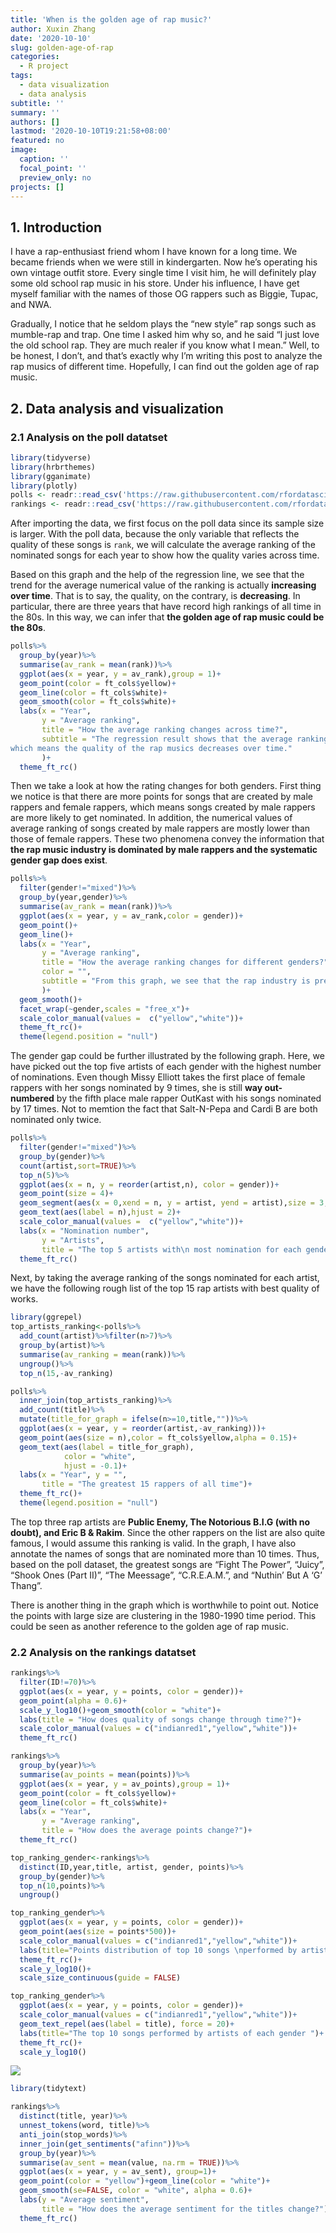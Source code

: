 ```yaml
---
title: 'When is the golden age of rap music?'
author: Xuxin Zhang
date: '2020-10-10'
slug: golden-age-of-rap
categories:
  - R project
tags:
  - data visualization
  - data analysis
subtitle: ''
summary: ''
authors: []
lastmod: '2020-10-10T19:21:58+08:00'
featured: no
image:
  caption: ''
  focal_point: ''
  preview_only: no
projects: []
---
```

## 1. Introduction
I have a rap-enthusiast friend whom I have known for a long time. We became friends when we were still in kindergarten. Now he's operating his own vintage outfit store. Every single time I visit him, he will definitely play some old school rap music in his store. Under his influence, I have get myself familiar with the names of those OG rappers such as Biggie, Tupac, and NWA. 

Gradually, I notice that he seldom plays the "new style" rap songs such as mumble-rap and trap. One time I asked him why so, and he said "I just love the old school rap. They are much realer if you know what I mean." Well, to be honest, I don't, and that's exactly why I'm writing this post to analyze the rap musics of different time. Hopefully, I can find out the golden age of rap music.

## 2. Data analysis and visualization

### 2.1 Analysis on the poll datatset

```r
library(tidyverse)
library(hrbrthemes)
library(gganimate)
library(plotly)
polls <- readr::read_csv('https://raw.githubusercontent.com/rfordatascience/tidytuesday/master/data/2020/2020-04-14/polls.csv')
rankings <- readr::read_csv('https://raw.githubusercontent.com/rfordatascience/tidytuesday/master/data/2020/2020-04-14/rankings.csv')
```

After importing the data, we first focus on the poll data since its sample size is larger. With the poll data, because the only variable that reflects the quality of these songs is `rank`, we will calculate the average ranking of the nominated songs for each year to show how the quality varies across time. 

Based on this graph and the help of the regression line, we see that the trend for the average numerical value of the ranking is actually **increasing over time**. That is to say, the quality, on the contrary, is **decreasing**. In particular, there are three years that have record high rankings of all time in the 80s. In this way, we can infer that **the golden age of rap music could be the 80s**.  
```r
polls%>%
  group_by(year)%>%
  summarise(av_rank = mean(rank))%>%
  ggplot(aes(x = year, y = av_rank),group = 1)+
  geom_point(color = ft_cols$yellow)+
  geom_line(color = ft_cols$white)+
  geom_smooth(color = ft_cols$white)+
  labs(x = "Year",
       y = "Average ranking",
       title = "How the average ranking changes across time?",
       subtitle = "The regression result shows that the average ranking is increasing,
which means the quality of the rap musics decreases over time."
       )+ 
  theme_ft_rc()
```

Then we take a look at how the rating changes for both genders. First thing we notice is that there are more points for songs that are created by male rappers and female rappers, which means songs created by male rappers are more likely to get nominated. In addition, the numerical values of average ranking of songs created by male rappers are mostly lower than those of female rappers. These two phenomena convey the information that **the rap music industry is dominated by male rappers and the systematic gender gap does exist**. 

```r
polls%>%
  filter(gender!="mixed")%>%
  group_by(year,gender)%>%
  summarise(av_rank = mean(rank))%>%
  ggplot(aes(x = year, y = av_rank,color = gender))+
  geom_point()+
  geom_line()+
  labs(x = "Year",
       y = "Average ranking",
       title = "How the average ranking changes for different genders?",
       color = "",
       subtitle = "From this graph, we see that the rap industry is predominatedly occupied by male rappers."
       )+
  geom_smooth()+
  facet_wrap(~gender,scales = "free_x")+
  scale_color_manual(values =  c("yellow","white"))+ 
  theme_ft_rc()+
  theme(legend.position = "null")
```

The gender gap could be further illustrated by the following graph. Here, we have picked out the top five artists of each gender with the highest number of nominations. Even though Missy Elliott takes the first place of female rappers with her songs nominated by 9 times,  she is still **way out-numbered** by the fifth place male rapper OutKast with his songs nominated by 17 times. Not to memtion the fact that Salt-N-Pepa and Cardi B are both nominated only twice. 

```r
polls%>%
  filter(gender!="mixed")%>%
  group_by(gender)%>%
  count(artist,sort=TRUE)%>%
  top_n(5)%>%
  ggplot(aes(x = n, y = reorder(artist,n), color = gender))+
  geom_point(size = 4)+
  geom_segment(aes(x = 0,xend = n, y = artist, yend = artist),size = 3, alpha = 0.5)+
  geom_text(aes(label = n),hjust = 2)+
  scale_color_manual(values =  c("yellow","white"))+
  labs(x = "Nomination number",
       y = "Artists",
       title = "The top 5 artists with\n most nomination for each gender")+
  theme_ft_rc()
```

Next, by taking the average ranking of the songs nominated for each artist, we have the following rough list of the top 15 rap artists with best quality of works. 
```r
library(ggrepel)
top_artists_ranking<-polls%>%
  add_count(artist)%>%filter(n>7)%>%
  group_by(artist)%>%
  summarise(av_ranking = mean(rank))%>%
  ungroup()%>%
  top_n(15,-av_ranking)

polls%>%
  inner_join(top_artists_ranking)%>%
  add_count(title)%>%
  mutate(title_for_graph = ifelse(n>=10,title,""))%>%
  ggplot(aes(x = year, y = reorder(artist,-av_ranking)))+
  geom_point(aes(size = n),color = ft_cols$yellow,alpha = 0.15)+
  geom_text(aes(label = title_for_graph),
            color = "white",
            hjust = -0.1)+ 
  labs(x = "Year", y = "",
       title = "The greatest 15 rappers of all time")+ 
  theme_ft_rc()+
  theme(legend.position = "null")
```

The top three rap artists are **Public Enemy, The Notorious B.I.G (with no doubt), and Eric B & Rakim**. Since the other rappers on the list are also quite famous, I would assume this ranking is valid. In the graph, I have also annotate the names of songs that are nominated more than 10 times. Thus, based on the poll dataset, the greatest songs are "Fight The Power", "Juicy", "Shook Ones (Part II)", "The Meessage", "C.R.E.A.M.", and "Nuthin' But A 'G' Thang". 

There is another thing in the graph which is worthwhile to point out. Notice the points with large size are clustering in the 1980-1990 time period. This could be seen as another reference to the golden age of rap music. 

### 2.2 Analysis on the rankings datatset

```r
rankings%>%
  filter(ID!=70)%>%
  ggplot(aes(x = year, y = points, color = gender))+
  geom_point(alpha = 0.6)+
  scale_y_log10()+geom_smooth(color = "white")+
  labs(title = "How does quality of songs change through time?")+
  scale_color_manual(values = c("indianred1","yellow","white"))+ 
  theme_ft_rc()
```


```r
rankings%>%
  group_by(year)%>%
  summarise(av_points = mean(points))%>%
  ggplot(aes(x = year, y = av_points),group = 1)+
  geom_point(color = ft_cols$yellow)+
  geom_line(color = ft_cols$white)+
  labs(x = "Year",
       y = "Average ranking",
       title = "How does the average points change?")+ 
  theme_ft_rc()
```




```r
top_ranking_gender<-rankings%>%
  distinct(ID,year,title, artist, gender, points)%>%
  group_by(gender)%>%
  top_n(10,points)%>%
  ungroup()
```


```r
top_ranking_gender%>%
  ggplot(aes(x = year, y = points, color = gender))+
  geom_point(aes(size = points*500))+
  scale_color_manual(values = c("indianred1","yellow","white"))+
  labs(title="Points distribution of top 10 songs \nperformed by artists of each gender ")+
  theme_ft_rc()+
  scale_y_log10()+
  scale_size_continuous(guide = FALSE)
```


```r
top_ranking_gender%>%
  ggplot(aes(x = year, y = points, color = gender))+
  scale_color_manual(values = c("indianred1","yellow","white"))+
  geom_text_repel(aes(label = title), force = 20)+
  labs(title="The top 10 songs performed by artists of each gender ")+
  theme_ft_rc()+
  scale_y_log10()
```


![](/media/rap.png)


```r
library(tidytext)

rankings%>%
  distinct(title, year)%>%
  unnest_tokens(word, title)%>%
  anti_join(stop_words)%>%
  inner_join(get_sentiments("afinn"))%>%
  group_by(year)%>%
  summarise(av_sent = mean(value, na.rm = TRUE))%>%
  ggplot(aes(x = year, y = av_sent), group=1)+
  geom_point(color = "yellow")+geom_line(color = "white")+
  geom_smooth(se=FALSE, color = "white", alpha = 0.6)+
  labs(y = "Average sentiment",
       title = "How does the average sentiment for the titles change?")+
  theme_ft_rc()
```



